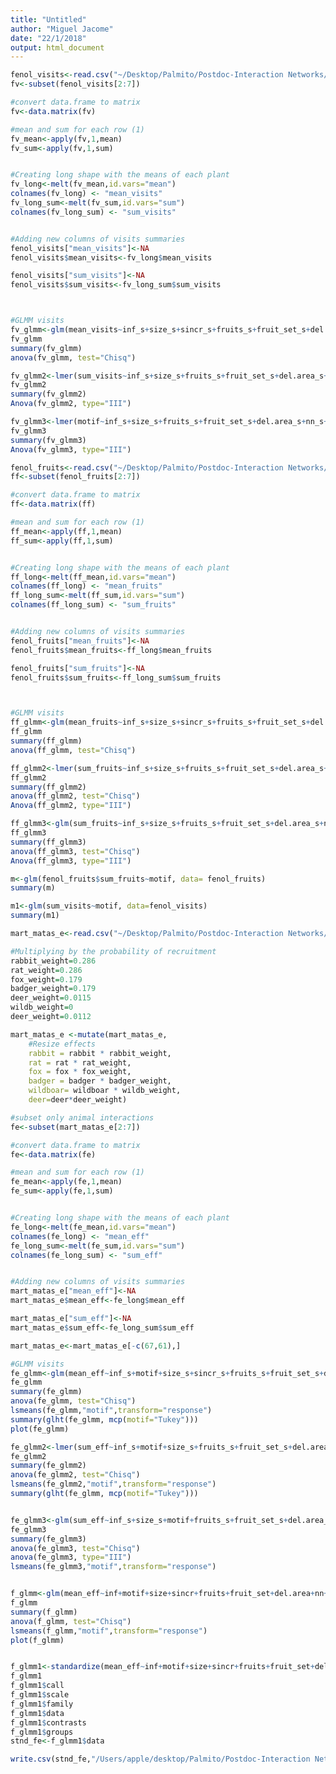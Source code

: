 ```yaml
---
title: "Untitled"
author: "Miguel Jacome"
date: "22/1/2018"
output: html_document
---
```

```r
fenol_visits<-read.csv("~/Desktop/Palmito/Postdoc-Interaction Networks/C.-humilis-Fugivorous-Networks/Interaction Motifs/im_visits_fenol.csv")
fv<-subset(fenol_visits[2:7])

#convert data.frame to matrix
fv<-data.matrix(fv)

#mean and sum for each row (1)
fv_mean<-apply(fv,1,mean)
fv_sum<-apply(fv,1,sum)


#Creating long shape with the means of each plant
fv_long<-melt(fv_mean,id.vars="mean")
colnames(fv_long) <- "mean_visits"
fv_long_sum<-melt(fv_sum,id.vars="sum")
colnames(fv_long_sum) <- "sum_visits"


#Adding new columns of visits summaries 
fenol_visits["mean_visits"]<-NA
fenol_visits$mean_visits<-fv_long$mean_visits

fenol_visits["sum_visits"]<-NA
fenol_visits$sum_visits<-fv_long_sum$sum_visits



#GLMM visits
fv_glmm<-glm(mean_visits~inf_s+size_s+sincr_s+fruits_s+fruit_set_s+del.area_s+nn_s+dens_s,data = fenol_visits)
fv_glmm
summary(fv_glmm)
anova(fv_glmm, test="Chisq")

fv_glmm2<-lmer(sum_visits~inf_s+size_s+fruits_s+fruit_set_s+del.area_s+nn_s+dens_s+(1 | pop),data = fenol_visits)
fv_glmm2
summary(fv_glmm2)
Anova(fv_glmm2, type="III")

fv_glmm3<-lmer(motif~inf_s+size_s+fruits_s+fruit_set_s+del.area_s+nn_s+dens_s+(1 | pop), family=binomial, data = fenol_visits)
fv_glmm3
summary(fv_glmm3)
Anova(fv_glmm3, type="III")

```

```r
fenol_fruits<-read.csv("~/Desktop/Palmito/Postdoc-Interaction Networks/C.-humilis-Fugivorous-Networks/Interaction Motifs/im_fruits_fenol.csv")
ff<-subset(fenol_fruits[2:7])

#convert data.frame to matrix
ff<-data.matrix(ff)

#mean and sum for each row (1)
ff_mean<-apply(ff,1,mean)
ff_sum<-apply(ff,1,sum)


#Creating long shape with the means of each plant
ff_long<-melt(ff_mean,id.vars="mean")
colnames(ff_long) <- "mean_fruits"
ff_long_sum<-melt(ff_sum,id.vars="sum")
colnames(ff_long_sum) <- "sum_fruits"


#Adding new columns of visits summaries 
fenol_fruits["mean_fruits"]<-NA
fenol_fruits$mean_fruits<-ff_long$mean_fruits

fenol_fruits["sum_fruits"]<-NA
fenol_fruits$sum_fruits<-ff_long_sum$sum_fruits



#GLMM visits
ff_glmm<-glm(mean_fruits~inf_s+size_s+sincr_s+fruits_s+fruit_set_s+del.area_s+nn_s+dens_s,data = fenol_fruits)
ff_glmm
summary(ff_glmm)
anova(ff_glmm, test="Chisq")

ff_glmm2<-lmer(sum_fruits~inf_s+size_s+fruits_s+fruit_set_s+del.area_s+nn_s+dens_s+(1 | pop),data = fenol_fruits)
ff_glmm2
summary(ff_glmm2)
anova(ff_glmm2, test="Chisq")
Anova(ff_glmm2, type="III")

ff_glmm3<-glm(sum_fruits~inf_s+size_s+fruits_s+fruit_set_s+del.area_s+nn_s+dens_s+pop,data = fenol_fruits)
ff_glmm3
summary(ff_glmm3)
anova(ff_glmm3, test="Chisq")
Anova(ff_glmm3, type="III")

m<-glm(fenol_fruits$sum_fruits~motif, data= fenol_fruits)
summary(m)

m1<-glm(sum_visits~motif, data=fenol_visits)
summary(m1)
```


```r
mart_matas_e<-read.csv("~/Desktop/Palmito/Postdoc-Interaction Networks/C.-humilis-Fugivorous-Networks/Interaction Motifs/im_glm_4.csv")

#Multiplying by the probability of recruitment
rabbit_weight=0.286
rat_weight=0.286
fox_weight=0.179
badger_weight=0.179
deer_weight=0.0115
wildb_weight=0
deer_weight=0.0112

mart_matas_e <-mutate(mart_matas_e,
    #Resize effects
    rabbit = rabbit * rabbit_weight,
    rat = rat * rat_weight,
    fox = fox * fox_weight,
    badger = badger * badger_weight,
    wildboar= wildboar * wildb_weight,
    deer=deer*deer_weight)

#subset only animal interactions
fe<-subset(mart_matas_e[2:7])

#convert data.frame to matrix
fe<-data.matrix(fe)

#mean and sum for each row (1)
fe_mean<-apply(fe,1,mean)
fe_sum<-apply(fe,1,sum)


#Creating long shape with the means of each plant
fe_long<-melt(fe_mean,id.vars="mean")
colnames(fe_long) <- "mean_eff"
fe_long_sum<-melt(fe_sum,id.vars="sum")
colnames(fe_long_sum) <- "sum_eff"


#Adding new columns of visits summaries 
mart_matas_e["mean_eff"]<-NA
mart_matas_e$mean_eff<-fe_long$mean_eff

mart_matas_e["sum_eff"]<-NA
mart_matas_e$sum_eff<-fe_long_sum$sum_eff

mart_matas_e<-mart_matas_e[-c(67,61),]

#GLMM visits
fe_glmm<-glm(mean_eff~inf_s+motif+size_s+sincr_s+fruits_s+fruit_set_s+del.area_s+nn_s+dens_s,data = mart_matas_e)
fe_glmm
summary(fe_glmm)
anova(fe_glmm, test="Chisq")
lsmeans(fe_glmm,"motif",transform="response")
summary(glht(fe_glmm, mcp(motif="Tukey")))
plot(fe_glmm)

fe_glmm2<-lmer(sum_eff~inf_s+motif+size_s+fruits_s+fruit_set_s+del.area_s+nn_s+dens_s+(1 | pop),data = mart_matas_e)
fe_glmm2
summary(fe_glmm2)
anova(fe_glmm2, test="Chisq")
lsmeans(fe_glmm2,"motif",transform="response")
summary(glht(fe_glmm, mcp(motif="Tukey")))


fe_glmm3<-glm(sum_eff~inf_s+size_s+motif+fruits_s+fruit_set_s+del.area_s+nn_s+dens_s+pop,data = mart_matas_e)
fe_glmm3
summary(fe_glmm3)
anova(fe_glmm3, test="Chisq")
anova(fe_glmm3, type="III")
lsmeans(fe_glmm3,"motif",transform="response")


f_glmm<-glm(mean_eff~inf+motif+size+sincr+fruits+fruit_set+del.area+nn+dens,data = mart_matas_e)
f_glmm
summary(f_glmm)
anova(f_glmm, test="Chisq")
lsmeans(f_glmm,"motif",transform="response")
plot(f_glmm)


f_glmm1<-standardize(mean_eff~inf+motif+size+sincr+fruits+fruit_set+del.area+nn+dens,data = mart_matas_e)
f_glmm1
f_glmm1$call
f_glmm1$scale
f_glmm1$family
f_glmm1$data
f_glmm1$contrasts
f_glmm1$groups
stnd_fe<-f_glmm1$data

write.csv(stnd_fe,"/Users/apple/desktop/Palmito/Postdoc-Interaction Networks/C.-humilis-Fugivorous-Networks/Interaction Motifs/Ant_Mutual_deer/stnd_var.csv")



```